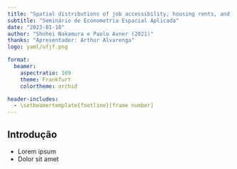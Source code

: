 ```yaml
---
title: "Spatial distributions of job accessibility, housing rents, and poverty: The case of Nairobi"
subtitle: "Seminário de Econometria Espacial Aplicada"
date: "2023-01-18"
author: "Shohei Nakamura e Paolo Avner (2021)"
thanks: "Apresentador: Arthur Alvarenga"
logo: yaml/ufjf.png

format: 
  beamer:
    aspectratio: 169
    theme: Frankfurt
    colortheme: orchid

header-includes:
  - \setbeamertemplate{footline}[frame number] 
---
```


## Introdução

- Lorem ipsum
- Dolor sit amet
